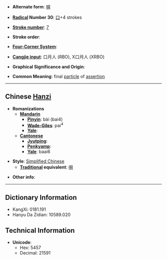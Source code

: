 * '''Alternate form''': [[唄]]

* '''[[Wiktionary:Chinese radical index| Radical]] Number 30''': [[Wiktionary:Chinese radical index 口|口]]+4 strokes

* '''[[Wiktionary:Chinese total strokes index|Stroke number]]''': [[Wiktionary:Chinese total strokes index 7|7]]

* '''Stroke order''': 

* '''[[Wiktionary:Chinese four corner index|Four-Corner System]]''': 

* '''[[Wiktionary:Chinese Cangjie index|Cangjie input]]''': 口月人 (RBO), X口月人 (XRBO)

* '''Graphical Significance and Origin''': 

* '''Common Meaning''': final [[particle]] of [[assertion]]

----

== Chinese [[Hanzi]] ==

* '''Romanizations'''
** '''[[Mandarin]]'''
*** '''[[Pinyin]]''': bài (bai4)
*** '''[[Wade-Giles]]''': pai<sup>4</sup>
*** '''[[Yale]]''': 
** '''[[Cantonese]]'''
*** '''[[Jyutping]]''':
*** '''[[Penkyamp]]''': 
*** '''[[Yale]]''': baai6

* '''Style''': [[Simplified Chinese]] 
** '''[[Traditional Chinese|Traditional]] equivalent''': [[唄]]

* '''Other info''': 

----

== Dictionary Information ==

* KangXi: 0181.191
* Hanyu Da Zidian: 10589.020

== Technical Information ==

* '''Unicode''':
** Hex: 5457
** Decimal: 21591
